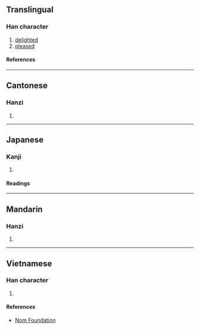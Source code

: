 {{character info/new}}
==Translingual==

===Han character===
{{Han char|rn=72|rad=日|as=05|sn=9|four=|canj=AIT|ids=⿱日弁}}

# [[delighted]]
# [[pleased]]

====References====
{{Han ref|kx=0493.160|dkj=13849|dj=0857.040|hdz=21504.100|uh=662A}}

----

==Cantonese==

===Hanzi===
{{yue-hanzi|jyut=[[bin6]]|y=bin6}}

# {{rfdef|yue|sort=日05}}

----

==Japanese==

===Kanji===
{{ja-kanji|grade=|rs=日05}}

# {{rfdef|ja|sort=日05}}

====Readings====
{{ja-readings
|on=へん, べん
|kun=たのしむさま, あきらか
}}

----

==Mandarin==

===Hanzi===
{{cmn-hanzi|pin=[[biàn]] ([[bian4]])|wg=pien<sup>4</sup>}}

# {{rfdef|cmn|sort=日05}}

----

==Vietnamese==

===Han character===
{{vi-readings|rs=日05|reading=biền}}

# {{rfdef|vi|sort=日05}}

====References====
* [http://nomfoundation.org/common/nom_details.php?codepoint=662a Nom Foundation]